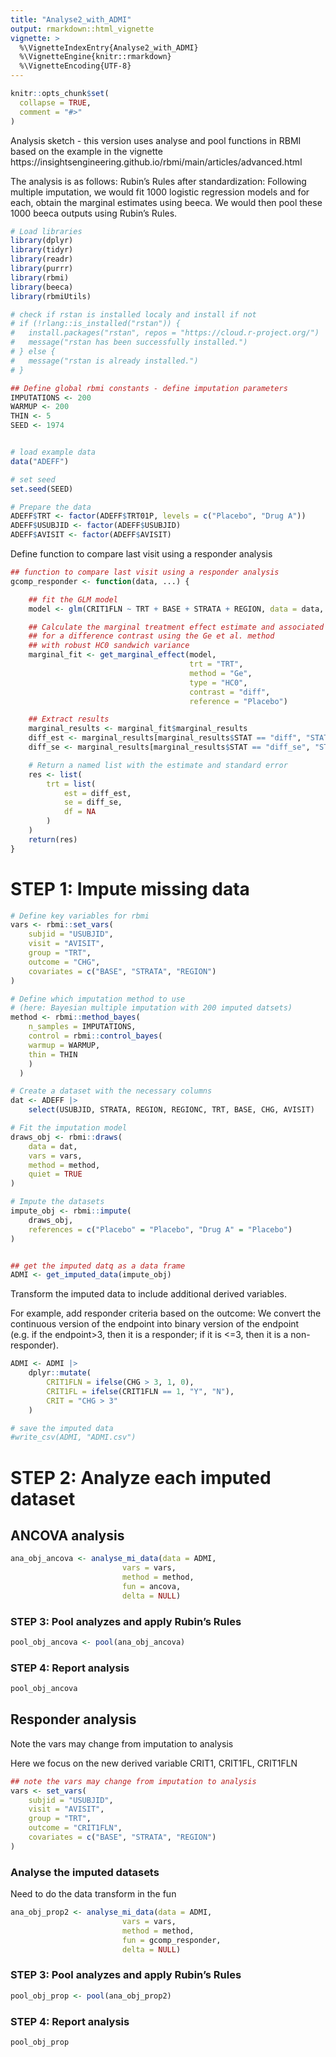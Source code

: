 ```yaml
---
title: "Analyse2_with_ADMI"
output: rmarkdown::html_vignette
vignette: >
  %\VignetteIndexEntry{Analyse2_with_ADMI}
  %\VignetteEngine{knitr::rmarkdown}
  %\VignetteEncoding{UTF-8}
---
```


```r
knitr::opts_chunk$set(
  collapse = TRUE,
  comment = "#>"
)
```

Analysis sketch - this version uses analyse and pool functions in RBMI
based on the example in the vignette https://insightsengineering.github.io/rbmi/main/articles/advanced.html

The analysis is as follows:
Rubin’s Rules after standardization: Following multiple imputation, we would fit 1000 logistic regression models and for each, obtain the marginal estimates using beeca. We would then pool these 1000 beeca outputs using Rubin’s Rules.


```r
# Load libraries
library(dplyr)
library(tidyr)
library(readr)
library(purrr)
library(rbmi)
library(beeca)
library(rbmiUtils)

# check if rstan is installed localy and install if not 
# if (!rlang::is_installed("rstan")) {
#   install.packages("rstan", repos = "https://cloud.r-project.org/")
#   message("rstan has been successfully installed.")
# } else {
#   message("rstan is already installed.")
# }

## Define global rbmi constants - define imputation parameters
IMPUTATIONS <- 200
WARMUP <- 200
THIN <- 5
SEED <- 1974


# load example data
data("ADEFF")

# set seed 
set.seed(SEED)

# Prepare the data
ADEFF$TRT <- factor(ADEFF$TRT01P, levels = c("Placebo", "Drug A"))
ADEFF$USUBJID <- factor(ADEFF$USUBJID)
ADEFF$AVISIT <- factor(ADEFF$AVISIT)
```

Define function to compare last visit using a responder analysis

```r
## function to compare last visit using a responder analysis
gcomp_responder <- function(data, ...) {

    ## fit the GLM model
    model <- glm(CRIT1FLN ~ TRT + BASE + STRATA + REGION, data = data, family = binomial)

    ## Calculate the marginal treatment effect estimate and associated variance
    ## for a difference contrast using the Ge et al. method
    ## with robust HC0 sandwich variance
    marginal_fit <- get_marginal_effect(model,
                                        trt = "TRT",
                                        method = "Ge",
                                        type = "HC0",
                                        contrast = "diff",
                                        reference = "Placebo")

    ## Extract results
    marginal_results <- marginal_fit$marginal_results
    diff_est <- marginal_results[marginal_results$STAT == "diff", "STATVAL"][[1]]
    diff_se <- marginal_results[marginal_results$STAT == "diff_se", "STATVAL"][[1]]

    # Return a named list with the estimate and standard error
    res <- list(
        trt = list(
            est = diff_est,
            se = diff_se,
            df = NA
        )
    )
    return(res)
}

```

# STEP 1: Impute missing data


```r
# Define key variables for rbmi
vars <- rbmi::set_vars(
    subjid = "USUBJID",
    visit = "AVISIT",
    group = "TRT",
    outcome = "CHG",
    covariates = c("BASE", "STRATA", "REGION")
)

# Define which imputation method to use 
# (here: Bayesian multiple imputation with 200 imputed datsets)
method <- rbmi::method_bayes(
    n_samples = IMPUTATIONS,
    control = rbmi::control_bayes(
    warmup = WARMUP,
    thin = THIN
    )
  )

# Create a dataset with the necessary columns
dat <- ADEFF |>
    select(USUBJID, STRATA, REGION, REGIONC, TRT, BASE, CHG, AVISIT)

# Fit the imputation model
draws_obj <- rbmi::draws(
    data = dat,
    vars = vars,
    method = method,
    quiet = TRUE
)

# Impute the datasets
impute_obj <- rbmi::impute(
    draws_obj,
    references = c("Placebo" = "Placebo", "Drug A" = "Placebo")
)


## get the imputed datq as a data frame
ADMI <- get_imputed_data(impute_obj)
```


Transform the imputed data to include additional derived variables. 

For example, add responder criteria based on the outcome: We convert the 
continuous version of the endpoint into binary version of the endpoint 
(e.g. if the endpoint>3, then it is a responder; if it is <=3, then it 
is a non-responder).


```r
ADMI <- ADMI |>
    dplyr::mutate(
        CRIT1FLN = ifelse(CHG > 3, 1, 0), 
        CRIT1FL = ifelse(CRIT1FLN == 1, "Y", "N"),
        CRIT = "CHG > 3"
    )

# save the imputed data
#write_csv(ADMI, "ADMI.csv")

```



# STEP 2: Analyze each imputed dataset

## ANCOVA analysis

```r
ana_obj_ancova <- analyse_mi_data(data = ADMI,
                         vars = vars,
                         method = method,
                         fun = ancova,
                         delta = NULL)
```


### STEP 3: Pool analyzes and apply Rubin's Rules

```r
pool_obj_ancova <- pool(ana_obj_ancova)
```

### STEP 4: Report analysis

```r
pool_obj_ancova
```


## Responder analysis 

Note the vars may change from imputation to analysis

Here we focus on the new derived variable CRIT1, CRIT1FL, CRIT1FLN 

```r

## note the vars may change from imputation to analysis
vars <- set_vars(
    subjid = "USUBJID",
    visit = "AVISIT",
    group = "TRT",
    outcome = "CRIT1FLN",
    covariates = c("BASE", "STRATA", "REGION")
)
```

### Analyse the imputed datasets

Need to do the data transform in the fun

```r
ana_obj_prop2 <- analyse_mi_data(data = ADMI,
                         vars = vars,
                         method = method,
                         fun = gcomp_responder,
                         delta = NULL)
```


### STEP 3: Pool analyzes and apply Rubin's Rules

```r
pool_obj_prop <- pool(ana_obj_prop2)
```

### STEP 4: Report analysis

```r
pool_obj_prop
```
